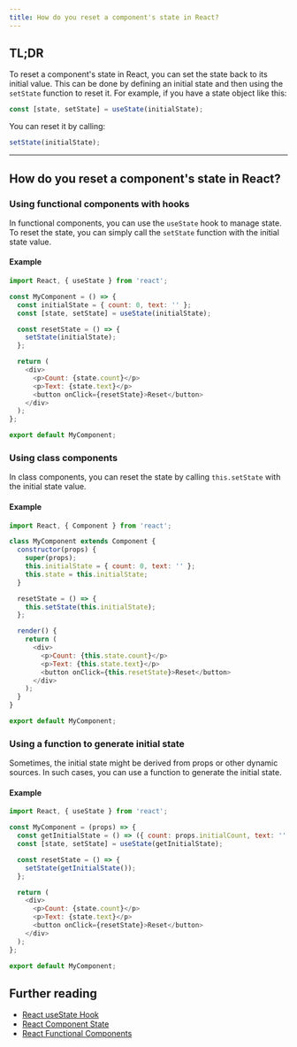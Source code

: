 ```yaml
---
title: How do you reset a component's state in React?
---
```


## TL;DR

To reset a component's state in React, you can set the state back to its initial value. This can be done by defining an initial state and then using the `setState` function to reset it. For example, if you have a state object like this:

```javascript
const [state, setState] = useState(initialState);
```

You can reset it by calling:

```javascript
setState(initialState);
```

---

## How do you reset a component's state in React?

### Using functional components with hooks

In functional components, you can use the `useState` hook to manage state. To reset the state, you can simply call the `setState` function with the initial state value.

#### Example

```javascript
import React, { useState } from 'react';

const MyComponent = () => {
  const initialState = { count: 0, text: '' };
  const [state, setState] = useState(initialState);

  const resetState = () => {
    setState(initialState);
  };

  return (
    <div>
      <p>Count: {state.count}</p>
      <p>Text: {state.text}</p>
      <button onClick={resetState}>Reset</button>
    </div>
  );
};

export default MyComponent;
```

### Using class components

In class components, you can reset the state by calling `this.setState` with the initial state value.

#### Example

```javascript
import React, { Component } from 'react';

class MyComponent extends Component {
  constructor(props) {
    super(props);
    this.initialState = { count: 0, text: '' };
    this.state = this.initialState;
  }

  resetState = () => {
    this.setState(this.initialState);
  };

  render() {
    return (
      <div>
        <p>Count: {this.state.count}</p>
        <p>Text: {this.state.text}</p>
        <button onClick={this.resetState}>Reset</button>
      </div>
    );
  }
}

export default MyComponent;
```

### Using a function to generate initial state

Sometimes, the initial state might be derived from props or other dynamic sources. In such cases, you can use a function to generate the initial state.

#### Example

```javascript
import React, { useState } from 'react';

const MyComponent = (props) => {
  const getInitialState = () => ({ count: props.initialCount, text: '' });
  const [state, setState] = useState(getInitialState);

  const resetState = () => {
    setState(getInitialState());
  };

  return (
    <div>
      <p>Count: {state.count}</p>
      <p>Text: {state.text}</p>
      <button onClick={resetState}>Reset</button>
    </div>
  );
};

export default MyComponent;
```

## Further reading

- [React useState Hook](https://react.dev/reference/react/useState)
- [React Component State](https://react.dev/learn/state-a-components-memory)
- [React Functional Components](https://react.dev/reference/react/Component)
